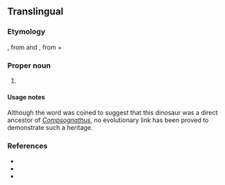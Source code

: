 ==Translingual==

===Etymology===
{{der|mul|NL.|-}}, from {{der|mul|grc|πρό||before}} and {{der|mul|NL.|-}} {{m|mul|Compsognathus}}, from {{der|mul|grc|κομψος||elegant", "refined" or "dainty}} + {{m|grc|γναθος||jaw}}

===Proper noun===
{{taxoninfl|i=1|g=m}}

# {{taxon|genus|family|{{taxlink|Coelophysidae|family|ver=181226}}|small, [[bipedal]], [[dinosaur]] that lived during the Late [[Triassic]] Period, about 222 to 219 million years ago}}

====Usage notes====
Although the word was coined to suggest that this dinosaur was a direct ancestor of ''[[Compsognathus]]'', no evolutionary link has been proved to demonstrate such a heritage.

===References===
* {{pedia|i=1}}
* {{specieslite|i=1}}
* {{comcatlite|i=1}}
